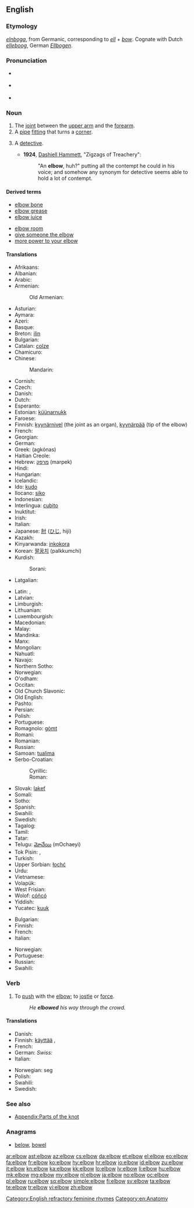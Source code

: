 ==English==
{{wikipedia}}

===Etymology===
{{etyl|ang}} ''[[elnboga]]'', from Germanic, corresponding to ''[[ell]]'' + ''[[bow]]''. Cognate with Dutch ''[[elleboog]]'', German ''[[Ellbogen]]''.

===Pronunciation===
* {{a|UK}} {{IPA|/ˈɛlbəʊ/}}
* {{a|US}} {{IPA|/ˈɛlboʊ/}}
* {{audio|en-us-elbow.ogg|Audio (US)}}

===Noun===
{{en-noun}}

# The [[joint]] between the [[upper arm]] and the [[forearm]].
# A [[pipe]] [[fitting]] that turns a [[corner]].
# {{US|obsolete|early 20th-century|_|slang}} A [[detective]].
#* '''1924''', [[w:Dashiell Hammett|Dashiell Hammett]], "Zigzags of Treachery":
#*: "An '''elbow''', huh?" putting all the contempt he could in his voice; and somehow any synonym for detective seems able to hold a lot of contempt.

====Derived terms====
{{rel-top|Terms derived from ''elbow'' (noun)}}
* [[elbow bone]]
* [[elbow grease]]
* [[elbow juice]]
{{rel-mid}}
* [[elbow room]]
* [[give the elbow|give someone the elbow]]
* [[more power to your elbow]]
{{rel-bottom}}

====Translations====
{{trans-top|joint between upper arm and forearm}}
* Afrikaans: {{t|af|elmboog|xs=Afrikaans}}
* Albanian: {{t+|sq|bërryl|m|xs=Albanian}}
* Arabic: {{t|ar|كوع|m|tr=kū`}}
* Armenian: {{t-|hy|արմունկ|tr=armunk}}
*: Old Armenian: {{tø|xcl|արմուկն|tr=armukn|sc=Armn|xs=Old Armenian}}
* Asturian: {{t+|ast|coldu|m|xs=Asturian}}
* Aymara: {{t-|ay|mujlli|xs=Aymara}}
* Azeri: {{t+|az|dirsək|xs=Azeri}}
* Basque: {{t|eu|ukondo}}
* Breton: [[ilin]] {{m}}
* Bulgarian: {{t+|bg|лакът|m|tr=lakǎt}}
* Catalan: [[colze]] {{m}}
* Chamicuro: {{tø|ccc|takolo}}
* Chinese:
*: Mandarin: {{t-|cmn|肘|tr=zhǒu|sc=Hani}}
* Cornish: {{t-|kw|elyn|xs=Cornish}}
* Czech: {{t-|cs|loket|m}}
* Danish: {{t+|da|albue|c}}
* Dutch: {{t+|nl|elleboog|m}}
* Esperanto: {{t-|eo|kubuto|xs=Esperanto}}
* Estonian: [[küünarnukk]]
* Faroese: {{t-|fo|albogi|xs=Faroese}}
* Finnish: [[kyynärnivel]] (the joint as an organ), [[kyynärpää]] (tip of the elbow)
* French: {{t+|fr|coude|m}}
* Georgian: {{t|ka|იდაყვი|tr=idaqvi|sc=Geor|xs=Georgian}}
* German: {{t+|de|Ellbogen|m}}
* Greek: {{t+|el|αγκώνας|m}} (agkónas)
* Haitian Creole: {{tø|ht|koud}}
* Hebrew: [[מרפק]] (marpek) {{m}}
* Hindi: {{t-|hi|कुहनी|tr=kuhnī|f|xs=Hindi}}
* Hungarian: {{t+|hu|könyök}}
* Icelandic: {{t+|is|olnbogi|m}}
* Ido: [[kudo]]
* Ilocano: [[siko]]
* Indonesian: {{t+|id|siku|xs=Indonesian}}
* Interlingua: [[cubito]]
* Inuktitut: {{t-|iu|ᐁᑯᓯᒃ|tr=ekusik|sc=Cans|xs=Inuktitut}}
* Irish: {{t-|ga|uillinn|f|xs=Irish}}
* Italian: {{t+|it|gomito|m}}
* Japanese: [[肘]] ([[ひじ]], hiji)
* Kazakh: {{t-|kk|шынтақ|tr=šyntaq|sc=Cyrl|xs=Kazakh}}
* Kinyarwanda: [[inkokora]]
* Korean: [[팔꿈치]] (palkkumchi)
* Kurdish:
*: Sorani: {{t|ku|ئه‌ژنۆ|sc=ku-Arab}}
* Latgalian: {{tø|ltg|alkiune|f}}
{{trans-mid}}
* Latin: {{t-|la|cubitus}}, {{t-|la|ulna}}
* Latvian: {{t|lv|elkonis}}
* Limburgish: {{t|li|èllebaog}}
* Lithuanian: {{t|lt|alkūnė}}
* Luxembourgish: {{t|lb|Ielebou}}
* Macedonian: {{t-|mk|лакт|tr=lakt}}
* Malay: {{t|ms|siku}}
* Mandinka: {{tø|mnk|nonkoŋo|xs=Mandinka}}
* Manx: {{t-|gv|uillin|xs=Manx}}
* Mongolian: {{t-|mn|тохой|tr=tohoy|sc=Cyrl|xs=Mongolian}}
* Nahuatl: {{t|nah|moliktli}}
* Navajo: {{tø|nv|achʼoozhlaaʼ}}
* Northern Sotho: {{tø|nso|setšu}}
* Norwegian: {{t+|no|albue}}
* O'odham: {{tø|ood|sihsh|xs=O'odham}}
* Occitan: {{t+|oc|coide|xs=Occitan}}
* Old Church Slavonic: {{tø|cu|лакъть|m|tr=lakŭtĭ|sc=Cyrs}}
* Old English: {{t-|ang|elnboga|xs=Old English}}
* Pashto: {{t|ps|څنګل|f|tr=śangël|sc=ps-Arab}}
* Persian: {{t|fa|آرنج|tr=âranj|sc=fa-Arab}}
* Polish: {{t+|pl|łokieć|m}}
* Portuguese: {{t+|pt|cotovelo|m}}
* Romagnolo: [[gòmt]] {{m}}
* Romani: {{tø|rom|कुनी|tr=kunī|sc=Deva}}
* Romanian: {{t-|ro|cot|n}}
* Russian: {{t+|ru|локоть|m|tr=lókot’}}
* Samoan: [[tualima]]
* Serbo-Croatian:
*: Cyrillic: {{t-|sh|лакат|alt=ла̏кат|m|sc=Cyrl}}
*: Roman: {{t-|sh|lakat|alt=lȁkat|m}}
* Slovak: [[lakeť]] {{m}}
* Somali: {{t-|so|suxul|xs=Somali}}
* Sotho: {{t|st|setswe|xs=Sotho}}
* Spanish: {{t+|es|codo|m}}
* Swahili: {{t+|sw|kisigino|xs=Swahili}}
* Swedish: {{t+|sv|armbåge|c}}
* Tagalog: {{t|tl|sìko|xs=Tagalog}}
* Tamil: {{t|ta|முழங்கை|sc=Taml}}
* Tatar: {{t-|tt|tersäk|xs=Tatar}}
* Telugu: [[మోచేయి]] (mOchaeyi)
* Tok Pisin: {{t|tpi|skru}}, {{t|tpi|skru bilong han}}
* Turkish: {{t+|tr|dirsek}}
* Upper Sorbian: [[łochć]]
* Urdu: {{t|ur|کہنی|tr=kuhnī|f|xs=Urdu}}
* Vietnamese: {{t|vi|khuỷu tay|xs=Vietnamese}}
* Volapük: {{t|vo|kubit}}
* West Frisian: {{t-|fy|earmtakke|n|xs=West Frisian}}
* Wolof: [[cóñcó]]
* Yiddish: {{t-|yi|עלנבויגן|m|tr=elnboygn|xs=Yiddish}}
* Yucatec: [[kuuk]]
{{trans-bottom}}

{{trans-top|pipe fitting}}
* Bulgarian: {{t|bg|коляно|n}}
* Finnish: {{t+|fi|mutka}}
* French: {{t|fr|coude|m}}
* Italian: {{t+|it|raccordo|m}}
{{trans-mid}}
* Norwegian: {{t-|no|bend|n}}
* Portuguese: {{t+|pt|cotovelo|m}}
* Russian: {{t+|ru|колено|n|tr=koléno}}
* Swahili: {{t+|sw|kisigino|xs=Swahili}}
{{trans-bottom}}

===Verb===
{{en-verb}}

# To [[push]] with the [[elbow]]; to [[jostle]] or [[force]].
#: ''He '''elbowed''' his way through the crowd.''

====Translations====
{{trans-top|to push with the elbow}}
* Danish: {{t+|da|albue}}
* Finnish: [[käyttää#Finnish|käyttää]] {{t|fi|kyynärpää|alt=kyynärpäitään}}, {{t|fi|tunkea}}
* French: {{t|fr|jouer des coudes}}
* German: ''Swiss:'' {{t+|de|ellbögeln}}
* Italian: {{t-|it|sgomitare}}
{{trans-mid}}
* Norwegian: {{t+|no|albue}} seg
* Polish: {{t|pl|uderzyć z łokcia}}
* Swahili: {{t+|sw|kisigino|xs=Swahili}}
* Swedish: {{t+|sv|armbåga}}
{{trans-bottom}}

===See also===
* [[Appendix:Parts of the knot]]

===Anagrams===
* [[below#English|below]], [[bowel#English|bowel]]

[[Category:English refractory feminine rhymes]]
[[Category:en:Anatomy]]

[[ar:elbow]]
[[ast:elbow]]
[[az:elbow]]
[[cs:elbow]]
[[da:elbow]]
[[et:elbow]]
[[el:elbow]]
[[eo:elbow]]
[[fa:elbow]]
[[fr:elbow]]
[[ko:elbow]]
[[hy:elbow]]
[[hr:elbow]]
[[io:elbow]]
[[id:elbow]]
[[zu:elbow]]
[[it:elbow]]
[[kn:elbow]]
[[ka:elbow]]
[[kk:elbow]]
[[lo:elbow]]
[[lv:elbow]]
[[li:elbow]]
[[hu:elbow]]
[[mk:elbow]]
[[mg:elbow]]
[[my:elbow]]
[[nl:elbow]]
[[ja:elbow]]
[[no:elbow]]
[[oc:elbow]]
[[pl:elbow]]
[[ru:elbow]]
[[sq:elbow]]
[[simple:elbow]]
[[fi:elbow]]
[[sv:elbow]]
[[ta:elbow]]
[[te:elbow]]
[[tr:elbow]]
[[vi:elbow]]
[[zh:elbow]]